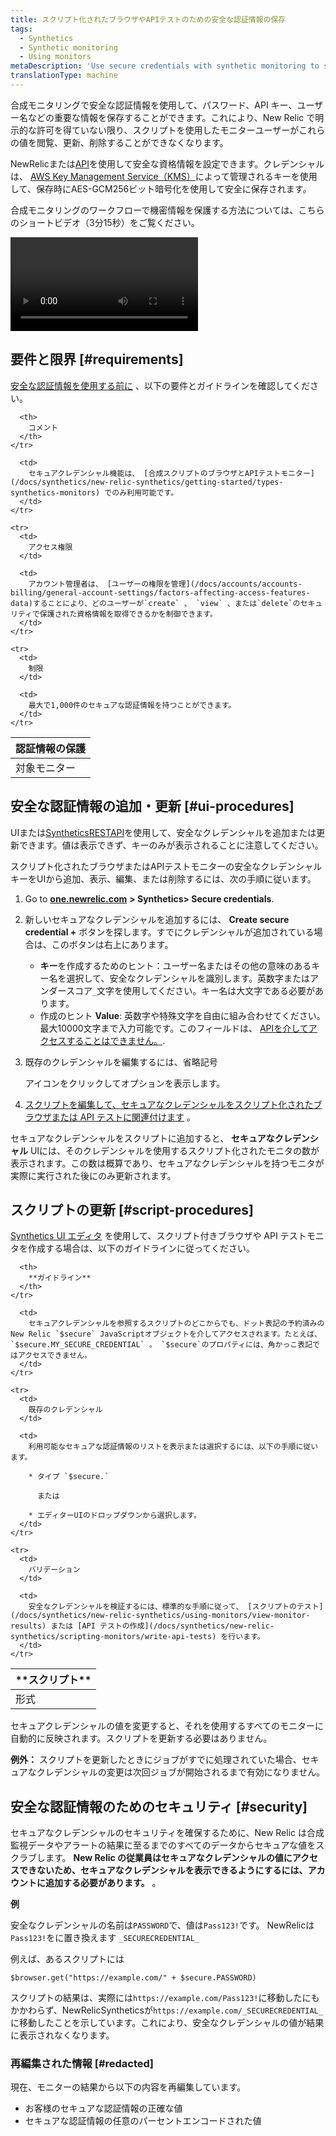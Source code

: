 ```yaml
---
title: スクリプト化されたブラウザやAPIテストのための安全な認証情報の保存
tags:
  - Synthetics
  - Synthetic monitoring
  - Using monitors
metaDescription: 'Use secure credentials with synthetic monitoring to store critical information, such as passwords, API keys, usernames, etc.'
translationType: machine
---
```


合成モニタリングで安全な認証情報を使用して、パスワード、API キー、ユーザー名などの重要な情報を保存することができます。これにより、New Relic で明示的な許可を得ていない限り、スクリプトを使用したモニターユーザーがこれらの値を閲覧、更新、削除することができなくなります。

NewRelicまたは[API](/docs/apis/synthetics-rest-api/secure-credentials-examples/use-synthetics-secure-credentials-apis)を使用して安全な資格情報を設定できます。クレデンシャルは、 [AWS Key Management Service（KMS）](https://aws.amazon.com/kms/)によって管理されるキーを使用して、保存時にAES-GCM256ビット暗号化を使用して安全に保存されます。

合成モニタリングのワークフローで機密情報を保護する方法については、こちらのショートビデオ（3分15秒）をご覧ください。

<Video
  id="BLrTnqIHRrU"
  type="youtube"
/>

## 要件と限界 [#requirements]

[安全な認証情報を使用する前に](#ui-procedures) 、以下の要件とガイドラインを確認してください。

<table>
  <thead>
    <tr>
      <th style={{ width: "200px" }}>
        認証情報の保護
      </th>

      <th>
        コメント
      </th>
    </tr>
  </thead>

  <tbody>
    <tr>
      <td>
        対象モニター
      </td>

      <td>
        セキュアクレデンシャル機能は、 [合成スクリプトのブラウザとAPIテストモニター](/docs/synthetics/new-relic-synthetics/getting-started/types-synthetics-monitors) でのみ利用可能です。
      </td>
    </tr>

    <tr>
      <td>
        アクセス権限
      </td>

      <td>
        アカウント管理者は、 [ユーザーの権限を管理](/docs/accounts/accounts-billing/general-account-settings/factors-affecting-access-features-data)することにより、どのユーザーが`create` 、 `view` 、または`delete`のセキュリティで保護された資格情報を取得できるかを制御できます。
      </td>
    </tr>

    <tr>
      <td>
        制限
      </td>

      <td>
        最大で1,000件のセキュアな認証情報を持つことができます。
      </td>
    </tr>
  </tbody>
</table>

## 安全な認証情報の追加・更新 [#ui-procedures]

UIまたは[SyntheticsRESTAPI](/docs/apis/synthetics-rest-api/secure-credentials-examples/use-synthetics-secure-credentials-apis#add-secure-credential)を使用して、安全なクレデンシャルを追加または更新できます。値は表示できず、キーのみが表示されることに注意してください。

スクリプト化されたブラウザまたはAPIテストモニターの安全なクレデンシャルキーをUIから追加、表示、編集、または削除するには、次の手順に従います。

1. Go to [**one.newrelic.com**](http://one.newrelic.com/) **> Synthetics> Secure credentials**.

2. 新しいセキュアなクレデンシャルを追加するには、 **Create secure credential +** ボタンを探します。すでにクレデンシャルが追加されている場合は、このボタンは右上にあります。

   * **キー**を作成するためのヒント：ユーザー名またはその他の意味のあるキー名を選択して、安全なクレデンシャルを識別します。英数字またはアンダースコア`_`文字を使用してください。キー名は大文字である必要があります。
   * 作成のヒント **Value**: 英数字や特殊文字を自由に組み合わせてください。最大10000文字まで入力可能です。このフィールドは、 [APIを介してアクセスすることはできません。](/docs/apis/synthetics-rest-api/secure-credentials-examples/use-synthetics-secure-credentials-apis).

3. 既存のクレデンシャルを編集するには、省略記号

   <Icon name="fe-more-horizontal"/>

   アイコンをクリックしてオプションを表示します。

4. [スクリプトを編集して、セキュアなクレデンシャルをスクリプト化されたブラウザまたは API テストに関連付けます](#script-procedures) 。

セキュアなクレデンシャルをスクリプトに追加すると、 **セキュアなクレデンシャル** UIには、そのクレデンシャルを使用するスクリプト化されたモニタの数が表示されます。この数は概算であり、セキュアなクレデンシャルを持つモニタが実際に実行された後にのみ更新されます。

## スクリプトの更新 [#script-procedures]

[Synthetics UI エディタ](/docs/synthetics/new-relic-synthetics/scripting-monitors/write-scripted-browsers) を使用して、スクリプト付きブラウザや API テストモニタを作成する場合は、以下のガイドラインに従ってください。

<table>
  <thead>
    <tr>
      <th style={{ width: "200px" }}>
        **スクリプト**
      </th>

      <th>
        **ガイドライン**
      </th>
    </tr>
  </thead>

  <tbody>
    <tr>
      <td>
        形式
      </td>

      <td>
        セキュアクレデンシャルを参照するスクリプトのどこからでも、ドット表記の予約済みのNew Relic `$secure` JavaScriptオブジェクトを介してアクセスされます。たとえば、 `$secure.MY_SECURE_CREDENTIAL` 。 `$secure`のプロパティには、角かっこ表記ではアクセスできません。
      </td>
    </tr>

    <tr>
      <td>
        既存のクレデンシャル
      </td>

      <td>
        利用可能なセキュアな認証情報のリストを表示または選択するには、以下の手順に従います。

        * タイプ `$secure.`

          または

        * エディターUIのドロップダウンから選択します。
      </td>
    </tr>

    <tr>
      <td>
        バリデーション
      </td>

      <td>
        安全なクレデンシャルを検証するには、標準的な手順に従って、 [スクリプトのテスト](/docs/synthetics/new-relic-synthetics/using-monitors/view-monitor-results) または [API テストの作成](/docs/synthetics/new-relic-synthetics/scripting-monitors/write-api-tests) を行います。
      </td>
    </tr>
  </tbody>
</table>

セキュアクレデンシャルの値を変更すると、それを使用するすべてのモニターに自動的に反映されます。スクリプトを更新する必要はありません。

**例外：** スクリプトを更新したときにジョブがすでに処理されていた場合、セキュアなクレデンシャルの変更は次回ジョブが開始されるまで有効になりません。

## 安全な認証情報のためのセキュリティ [#security]

セキュアなクレデンシャルのセキュリティを確保するために、New Relic は合成監視データやアラートの結果に至るまでのすべてのデータからセキュアな値をスクラブします。 **New Relic の従業員はセキュアなクレデンシャルの値にアクセスできないため、セキュアなクレデンシャルを表示できるようにするには、アカウントに追加する必要があります。** 。

**例**

安全なクレデンシャルの名前は`PASSWORD`で、値は`Pass123!`です。 NewRelicは`Pass123!`をに置き換えます `_SECURECREDENTIAL_`

例えば、あるスクリプトには

```
$browser.get("https://example.com/" + $secure.PASSWORD)
```

スクリプトの結果は、実際には`https://example.com/Pass123!`に移動したにもかかわらず、NewRelicSyntheticsが`https://example.com/_SECURECREDENTIAL_`に移動したことを示しています。これにより、安全なクレデンシャルの値が結果に表示されなくなります。

### 再編集された情報 [#redacted]

現在、モニターの結果から以下の内容を再編集しています。

* お客様のセキュアな認証情報の正確な値
* セキュアな認証情報の任意のパーセントエンコードされた値